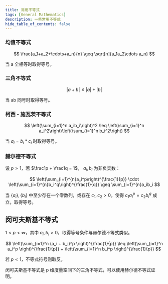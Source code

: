 ```yaml
---
title: 常用不等式
tags: [General Mathematics]
description: 一些常用不等式
hide_table_of_contents: false
---
```


### 均值不等式

$$
\frac{a_1+a_2+\cdots+a_n}{n} \geq \sqrt[n]{a_1a_2\cdots a_n}
$$

当 a 全相等时取得等号。

### 三角不等式

$$
|a+b| \leq |a|+|b|
$$

当 ab 同号时取得等号。

### 柯西 - 施瓦茨不等式

$$
\left(\sum_{i=1}^n a_ib_i\right)^2 \leq \left(\sum_{i=1}^n a_i^2\right)\left(\sum_{i=1}^n b_i^2\right)
$$

当 $a_i = b_i * c_i$ 时取得等号。

### 赫尔德不等式

设 $p > 1$，若 $\frac1p + \frac1q = 1$， $a_i, b_i$ 为非负实数：

$$
\left(\sum_{i=1}^{n}a_i^p\right)^{\frac{1}{p}} \cdot \left(\sum_{i=1}^{n}b_i^q\right)^{\frac{1}{q}} \geq \sum_{i=1}^{n}a_ib_i
$$

当 $\{a_i\},\{b_i\}$ 中至少存在一个零数列，或存在 $c_1,c_2 >0$，使得 $c_1 a_i^p = c_2 b_i^q$ 成立，取得等号。

## 闵可夫斯基不等式

$1<p<\infty$，其中 $a_i, b_i > 0$，取得等号条件与赫尔德不等式类似。

$$
\left(\sum_{i=1}^n (a_i + b_i)^p \right)^{\frac{1}{p}} \leq \left(\sum_{i=1}^n a_i^p \right)^{\frac{1}{p}} + \left(\sum_{i=1}^n b_i^p \right)^{\frac{1}{p}}
$$

若 $p<1$，不等式符号则取反。

闵可夫斯基不等式是 p 维度量空间下的三角不等式，可以使用赫尔德不等式证明。
